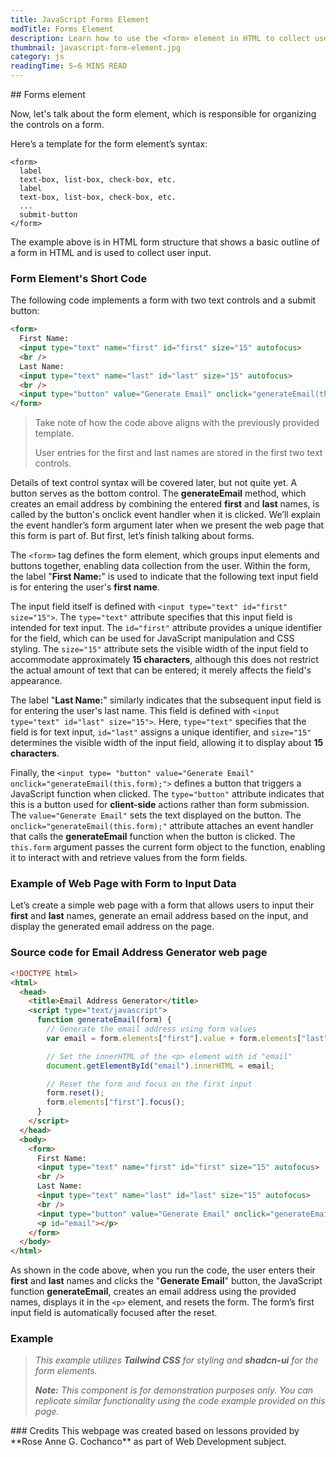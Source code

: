```yaml
---
title: JavaScript Forms Element
modTitle: Forms Element
description: Learn how to use the <form> element in HTML to collect user input, including a step-by-step example of creating a form with text fields and a JavaScript function to generate an email address.
thumbnail: javascript-form-element.jpg
category: js
readingTime: 5–6 MINS READ
---
```


<section>
## Forms element

Now, let's talk about the form element, which is responsible for organizing the controls on a form. 

Here’s a template for the form element’s syntax:
```plaintext
<form>
  label
  text-box, list-box, check-box, etc.
  label
  text-box, list-box, check-box, etc.
  ...
  submit-button
</form>
```

The example above is in HTML form structure that shows a basic outline of a form in HTML and is used to collect user input.

<MDXSeparator />

### Form Element's Short Code

The following code implements a form with two text controls and a submit button:

```HTML
<form>
  First Name:
  <input type="text" name="first" id="first" size="15" autofocus>
  <br />
  Last Name:
  <input type="text" name="last" id="last" size="15" autofocus>
  <br />
  <input type="button" value="Generate Email" onclick="generateEmail(this.form);">
</form>
```

> Take note of how the code above aligns with the previously provided template. 
>
> User entries for the first and last names are stored in the first two text controls.

Details of text control syntax will be covered later, but not quite yet. A button serves as the bottom control. The **generateEmail** method, which creates an email address by combining the entered **first** and **last** names, is called by the button's onclick event handler when it is clicked. We’ll explain the <MDXLink href="https://ca-resources.vercel.app/guides/javascript-event-handler">event handler’s form argument</MDXLink> later when we present the web page that this form is part of. But first, let’s finish talking about forms.

The `<form>` tag defines the form element, which groups input elements and buttons together, enabling data collection from the user. Within the form, the label "**First Name:**" is used to indicate that the following text input field is for entering the user's **first name**.

The input field itself is defined with `<input type="text" id="first" size="15">`. The `type="text"` attribute specifies that this input field is intended for text input. The `id="first"` attribute provides a unique identifier for the field, which can be used for JavaScript manipulation and CSS styling. The `size="15"` attribute sets the visible width of the input field to accommodate approximately **15 characters**, although this does not restrict the actual amount of text that can be entered; it merely affects the field's appearance.

The label "**Last Name:**" similarly indicates that the subsequent input field is for entering the user's last name. This field is defined with `<input type="text" id="last" size="15">`. Here, `type="text"` specifies that the field is for text input, `id="last"` assigns a unique identifier, and `size="15"` determines the visible width of the input field, allowing it to display about **15 characters**.

Finally, the `<input type= "button" value="Generate Email" onclick="generateEmail(this.form);">` defines a button that triggers a JavaScript function when clicked. The `type="button"` attribute indicates that this is a button used for **client-side** actions rather than form submission. The `value="Generate Email"` sets the text displayed on the button. The `onclick="generateEmail(this.form);"` attribute attaches an event handler that calls the **generateEmail** function when the button is clicked. The `this.form` argument passes the current form object to the function, enabling it to interact with and retrieve values from the form fields.

<MDXSeparator />

### Example of Web Page with Form to Input Data

Let’s create a simple web page with a form that allows users to input their **first** and **last** names, generate an email address based on the input, and display the generated email address on the page.

<MDXSeparator />

### Source code for Email Address Generator web page

```HTML showLineNumbers
<!DOCTYPE html>
<html>
  <head>
    <title>Email Address Generator</title>
    <script type="text/javascript">
      function generateEmail(form) {
        // Generate the email address using form values
        var email = form.elements["first"].value + form.elements["last"].value + "@gmail.com";

        // Set the innerHTML of the <p> element with id "email"
        document.getElementById("email").innerHTML = email;

        // Reset the form and focus on the first input
        form.reset();
        form.elements["first"].focus();
      }
    </script>
  </head>
  <body>
    <form>
      First Name:
      <input type="text" name="first" id="first" size="15" autofocus>
      <br />
      Last Name:
      <input type="text" name="last" id="last" size="15" autofocus>
      <br />
      <input type="button" value="Generate Email" onclick="generateEmail(this.form);">
      <p id="email"></p>
    </form>
  </body>
</html>
```

As shown in the code above, when you run the code, the user enters their **first** and **last** names and clicks the "**Generate Email**" button, the JavaScript function **generateEmail**, creates an email address using the provided names, displays it in the `<p>` element, and resets the form. The form’s first input field is automatically focused after the reset.

<MDXSeparator />

### Example

<EmailGenerator />

> _This example utilizes **Tailwind CSS** for styling and **shadcn-ui** for the form elements._
>
> _**Note:** This component is for demonstration purposes only. You can replicate similar functionality using the code example provided on this page._

</section>
<section>
### Credits
This webpage was created based on lessons provided by **Rose Anne G. Cochanco** as part of Web Development subject.
</section>
